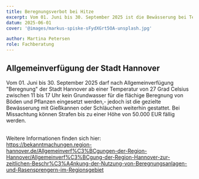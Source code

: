 ```yaml
---
title: Beregnungsverbot bei Hitze
excerpt: Vom 01. Juni bis 30. September 2025 ist die Bewässerung bei Temperaturen ab 27 Grad Celsius zeitlich eingeschränkt.
datum: 2025-06-01
cover: '@images/markus-spiske-sFydXGrt5OA-unsplash.jpg'

author: Martina Petersen
role: Fachberatung
---
```


## Allgemeinverfügung der Stadt Hannover

Vom 01. Juni bis 30. September 2025 darf nach Allgemeinverfügung "Beregnung" der Stadt Hannover ab einer Temperatur von 27 Grad Celsius zwischen 11 bis 17 Uhr kein Grundwasser für die flächige Beregnung von Böden und Pflanzen eingesetzt werden,- jedoch ist die gezielte Bewässerung mit Gießkannen oder Schläuchen weiterhin gestattet. Bei Missachtung können Strafen bis zu einer Höhe von 50.000 EUR fällig werden.<br/><br/>

Weitere Informationen finden sich hier:<br/>
https://bekanntmachungen.region-hannover.de/Allgemeinverf%C3%BCgungen-der-Region-Hannover/Allgemeinverf%C3%BCgung-der-Region-Hannover-zur-zeitlichen-Beschr%C3%A4nkung-der-Nutzung-von-Beregnungsanlagen-und-Rasensprengern-im-Regionsgebiet

